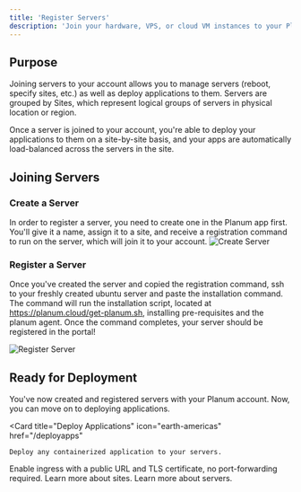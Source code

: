 ```yaml
---
title: 'Register Servers'
description: 'Join your hardware, VPS, or cloud VM instances to your Planum account.'
---
```


## Purpose

Joining servers to your account allows you to manage servers (reboot, specify sites, etc.) as well as deploy applications to them. Servers are grouped by Sites, which represent logical groups of servers in physical location or region. 

Once a server is joined to your account, you're able to deploy your applications to them on a site-by-site basis, and your apps are automatically load-balanced across the servers in the site.

## Joining Servers

### Create a Server

In order to register a server, you need to create one in the Planum app first. You'll give it a name, assign it to a site, and receive a registration command to run on the server, which will join it to your account. 
![Create Server](/images/create-server.gif)

### Register a Server
Once you've created the server and copied the registration command, ssh to your freshly created ubuntu server and paste the installation command. The command will run the installation script, located at https://planum.cloud/get-planum.sh, installing pre-requisites and the planum agent. Once the command completes, your server should be registered in the portal!

![Register Server](/images/register-server.gif)


## Ready for Deployment
You've now created and registered servers with your Planum account. Now, you can move on to deploying applications. 
<CardGroup>

<Card
    title="Deploy Applications"
    icon="earth-americas"
    href="/deployapps"
  >
    Deploy any containerized application to your servers.
  </Card>
  <Card
    title="Publish Apps Online"
    icon="circle-nodes"
    href="/publicingress"
  >
    Enable ingress with a public URL and TLS certificate, no port-forwarding required. 
  </Card>
  <Card
    title="Sites"
    icon="location-pin"
    href="/resources/sites"
  >
    Learn more about sites. 
  </Card>
  <Card
    title="Servers"
    icon="server"
    href="/resources/servers"
  >
    Learn more about servers. 
  </Card>

</CardGroup>
